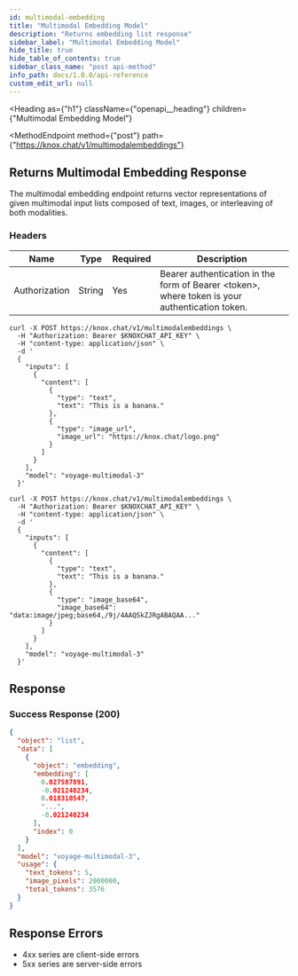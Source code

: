 ```yaml
---
id: multimodal-embedding
title: "Multimodal Embedding Model"
description: "Returns embedding list response"
sidebar_label: "Multimodal Embedding Model"
hide_title: true
hide_table_of_contents: true
sidebar_class_name: "post api-method"
info_path: docs/1.0.0/api-reference
custom_edit_url: null
---
```



<Heading
  as={"h1"}
  className={"openapi__heading"}
  children={"Multimodal Embedding Model"}
>
</Heading>

<MethodEndpoint
  method={"post"}
  path={"https://knox.chat/v1/multimodalembeddings"}
>
</MethodEndpoint>

## Returns Multimodal Embedding Response

The multimodal embedding endpoint returns vector representations of given multimodal input lists composed of text, images, or interleaving of both modalities.

### Headers

| Name | Type | Required | Description |
| ---- | ---- | -------- | ----------- |
| Authorization | String | Yes | Bearer authentication in the form of Bearer \<token\>, where token is your authentication token. |

<Tabs>
<TabItem value="shell" label="Image URL">

```shell showLineNumbers
curl -X POST https://knox.chat/v1/multimodalembeddings \
  -H "Authorization: Bearer $KNOXCHAT_API_KEY" \
  -H "content-type: application/json" \
  -d ' 
  {
    "inputs": [
      {
        "content": [
          {
            "type": "text",
            "text": "This is a banana."
          },
          {
            "type": "image_url",
            "image_url": "https://knox.chat/logo.png"
          }
        ]
      }
    ],
    "model": "voyage-multimodal-3"
  }'
```

</TabItem>
<TabItem value="bash" label="Base64 Image">

```shell showLineNumbers
curl -X POST https://knox.chat/v1/multimodalembeddings \
  -H "Authorization: Bearer $KNOXCHAT_API_KEY" \
  -H "content-type: application/json" \
  -d ' 
  {
    "inputs": [
      {
        "content": [
          {
            "type": "text",
            "text": "This is a banana."
          },
          {
            "type": "image_base64",
            "image_base64": "data:image/jpeg;base64,/9j/4AAQSkZJRgABAQAA..."
          }
        ]
      }
    ],
    "model": "voyage-multimodal-3"
  }'
```

</TabItem>
</Tabs>

## Response

### Success Response (200)

```json
{
  "object": "list",
  "data": [
    {
      "object": "embedding",
      "embedding": [
        0.027587891,
        -0.021240234,
        0.018310547,
        "...",
        -0.021240234
      ],
      "index": 0
    }
  ],
  "model": "voyage-multimodal-3",
  "usage": {
    "text_tokens": 5,
    "image_pixels": 2000000,
    "total_tokens": 3576
  }
}
```
## Response Errors

- 4xx series are client-side errors
- 5xx series are server-side errors